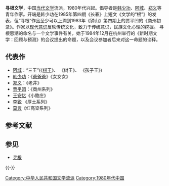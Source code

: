 '''寻根文学'''，中国[[当代文学|当代文学]]流派，1980年代兴起。倡导者是[[韩少功|韩少功]]、[[阿城|阿城]]、[[郑义|郑义]]等青年作家。开端是韩少功在1985年第四期《长春》上短文《文学的“根”》的发表，但“寻根”作品至少可以上溯到1983年《钟山》第四期上的贾平凹的《商州初录》。作家以[[现代意识|现代意识]]反映传统文化，致力于传统意识，民族文化心理的挖掘。
寻根思潮的命名与一个文学事件有关，始于1984年12月在杭州举行的《新时期文学：回顾与预测》的会议提出的命题，以及会议参加者后来对这一命题的诠释。

== 代表作 ==
*[[阿城_(作家)|阿城]]：“三王”(《[[棋王|棋王]]》、 《树王》、 《孩子王》)
*[[韩少功|韩少功]]：《[[爸爸爸|爸爸爸]]》《女女女》
*[[鄭義_(作家)|郑义]]：《老井》
*[[贾平凹|贾平凹]]：《商州系列》
*[[王安忆|王安忆]]《小鲍庄》
*[[李銳_(1950年)|李锐]] 《厚土系列》
*[[莫言|莫言]]《红高粱系列》

== 参考文献 ==
{{Reflist}}

== 参见 ==
{{Portal box|中华人民共和国|文学}}
* [[寻根|寻根]]

{{-}}
{{中国近现代文学}}

[[Category:中华人民共和国文学流派|Category:中华人民共和国文学流派]]
[[Category:1980年代中国|Category:1980年代中国]]

{{Chinese literature-stub}}